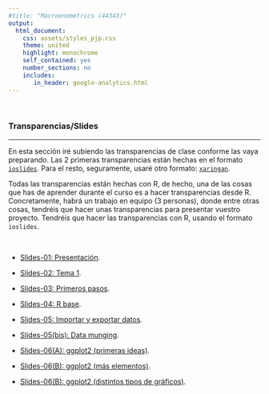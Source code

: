 ```yaml
---
#title: "Macroenometrics (44343)"
output:
  html_document:
    css: assets/styles_pjp.css
    theme: united
    highlight: monochrome 
    self_contained: yes
    number_sections: no
    includes:
       in_header: google-analytics.html
---
```


<br>

### Transparencias/Slides

-------------------

En esta sección iré subiendo las transparencias de clase conforme las vaya preparando. Las 2 primeras transparencias están hechas en el formato [`ioslides`](https://bookdown.org/yihui/rmarkdown/ioslides-presentation.html){target="_blank"}. Para el resto, seguramente, usaré otro formato: [`xaringan`](https://bookdown.org/yihui/rmarkdown/xaringan.html){target="_blank"}.

Todas las transparencias están hechas con R, de hecho, una de las cosas que has de aprender durante el curso es a hacer transparencias desde R. Concretamente, habrá un trabajo en equipo (3 personas), donde entre otras cosas, tendréis que hacer unas transparencias para presentar vuestro proyecto. Tendréis que hacer las transparencias con R, usando el formato `ioslides`. 



<br>

- [Slides-01: Presentación](./slides/ss_01_presentacion/ss_01_presentacion-curso.html){target="_blank"}.

- [Slides-02: Tema 1](./slides/ss_02_tema-1/ss_02_tema-1.html){target="_blank"}.

- [Slides-03: Primeros pasos](./slides/ss_03_inicio-curso/ss_03_primeros-pasos.html){target="_blank"}.

- [Slides-04: R base](./slides/ss_04_R-base-01/ss_04_R-base-01.html){target="_blank"}.

- [Slides-05: Importar y exportar datos](./slides/ss_05_cargar-datos/ss_05_cargar-datos.html){target="_blank"}.

- [Slides-05(bis): Data munging](./slides/ss_05_data-munging/ss_05_data-munging.html){target="_blank"}.

- [Slides-06(A): ggplot2 (primeras ideas)](./slides/ss_06_ggplot2/ss_06_ggplot2_A.html){target="_blank"}.

- [Slides-06(B): ggplot2 (más elementos)](./slides/ss_06_ggplot2/ss_06_ggplot2_B.html){target="_blank"}.

- [Slides-06(B): ggplot2 (distintos tipos de gráficos)](./slides/ss_06_ggplot2/ss_06_ggplot2_C.html){target="_blank"}.


<br><br>

